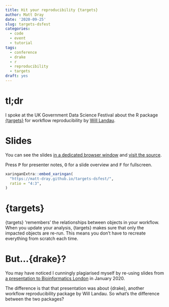 ```yaml
---
title: Hit your reproducibility {targets}
author: Matt Dray
date: '2020-09-25'
slug: targets-dsfest
categories:
  - code
  - event
  - tutorial
tags:
  - conference
  - drake
  - r
  - reproducibility
  - targets
draft: yes
---
```


# tl;dr

I spoke at the UK Government Data Science Festival about the R package [{targets}]() for workflow reproducibility by [Will Landau]().

# Slides

You can see the slides [in a dedicated browser window](https://matt-dray.github.io/targets-dsfest/#1) and [visit the source](https://github.com/matt-dray/targets-dsfest).

Press <kbd>P</kbd> for presenter notes, <kbd>O</kbd> for a slide overview and <kbd>F</kbd> for fullscreen.

```r
xaringanExtra::embed_xaringan(
  "https://matt-dray.github.io/targets-dsfest/",
  ratio = "4:3",
)
```

# {targets}

{targets} ‘remembers’ the relationships between objects in your workflow. When you update your analysis, {targets} makes sure that only the impacted objects are re-run. This means you don’t have to recreate everything from scratch each time.

# But...{drake}?

You may have noticed I cunningly plagiarised myself by re-using slides from [a presentation to Bioinformatics London](https://www.rostrum.blog/2020/01/31/reprobioinformatics/) in January 2020.

The difference is that that presentation was about {drake}, another workflow reproducibility package by Will Landau. So what's the difference between the two packages?